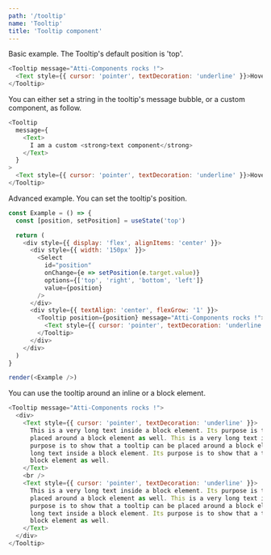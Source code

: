 ```yaml
---
path: '/tooltip'
name: 'Tooltip'
title: 'Tooltip component'
---
```


Basic example. The Tooltip's default position is 'top'.

```js
<Tooltip message="Atti-Components rocks !">
  <Text style={{ cursor: 'pointer', textDecoration: 'underline' }}>Hover me</Text>
</Tooltip>
```

You can either set a string in the tooltip's message bubble, or a custom component,
as follow.

```js
<Tooltip
  message={
    <Text>
      I am a custom <strong>text component</strong>
    </Text>
  }
>
  <Text style={{ cursor: 'pointer', textDecoration: 'underline' }}>Hover me</Text>
</Tooltip>
```

Advanced example. You can set the tooltip's position.

```js
const Example = () => {
  const [position, setPosition] = useState('top')

  return (
    <div style={{ display: 'flex', alignItems: 'center' }}>
      <div style={{ width: '150px' }}>
        <Select
          id="position"
          onChange={e => setPosition(e.target.value)}
          options={['top', 'right', 'bottom', 'left']}
          value={position}
        />
      </div>
      <div style={{ textAlign: 'center', flexGrow: '1' }}>
        <Tooltip position={position} message="Atti-Components rocks !">
          <Text style={{ cursor: 'pointer', textDecoration: 'underline' }}>Hover me</Text>
        </Tooltip>
      </div>
    </div>
  )
}

render(<Example />)
```

You can use the tooltip around an inline or a block element.

```js
<Tooltip message="Atti-Components rocks !">
  <div>
    <Text style={{ cursor: 'pointer', textDecoration: 'underline' }}>
      This is a very long text inside a block element. Its purpose is to show that a tooltip can be
      placed around a block element as well. This is a very long text inside a block element. Its
      purpose is to show that a tooltip can be placed around a block element as well. This is a very
      long text inside a block element. Its purpose is to show that a tooltip can be placed around a
      block element as well.
    </Text>
    <br />
    <Text style={{ cursor: 'pointer', textDecoration: 'underline' }}>
      This is a very long text inside a block element. Its purpose is to show that a tooltip can be
      placed around a block element as well. This is a very long text inside a block element. Its
      purpose is to show that a tooltip can be placed around a block element as well. This is a very
      long text inside a block element. Its purpose is to show that a tooltip can be placed around a
      block element as well.
    </Text>
  </div>
</Tooltip>
```
